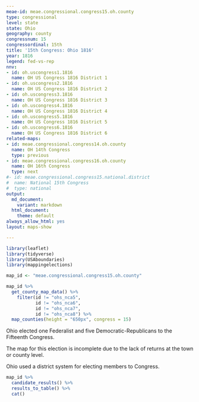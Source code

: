 ```yaml
---
meae-id: meae.congressional.congress15.oh.county
type: congressional
level: state
state: Ohio
geography: county
congressnum: 15
congressordinal: 15th
title: '15th Congress: Ohio 1816'
year: 1816
legend: fed-vs-rep
nnv:
- id: oh.uscongress1.1816
  name: OH US Congress 1816 District 1
- id: oh.uscongress2.1816
  name: OH US Congress 1816 District 2
- id: oh.uscongress3.1816
  name: OH US Congress 1816 District 3
- id: oh.uscongress4.1816
  name: OH US Congress 1816 District 4
- id: oh.uscongress5.1816
  name: OH US Congress 1816 District 5
- id: oh.uscongress6.1816
  name: OH US Congress 1816 District 6
related-maps:
- id: meae.congressional.congress14.oh.county
  name: OH 14th Congress
  type: previous
- id: meae.congressional.congress16.oh.county
  name: OH 16th Congress
  type: next
#- id: meae.congressional.congress15.national.district
#  name: National 15th Congress
#  type: national
output:
  md_document:
    variant: markdown
  html_document:
    theme: default
always_allow_html: yes
layout: maps-show

---
```


```r
library(leaflet)
library(tidyverse)
library(USAboundaries)
library(mappingelections)

map_id <- "meae.congressional.congress15.oh.county"
```

<div class="map">

```r
map_id %>%
  get_county_map_data() %>%
    filter(id != "ohs_nca5",
           id != "ohs_nca6",
           id != "ohs_nca7",
           id != "ohs_nca8") %>% 
  map_counties(height = "650px", congress = 15)
```

</div>

Ohio elected one Federalist and five Democratic-Republicans to the Fifteenth Congress. 

The map for this election is incomplete due to the lack of returns at the town or county level.

Ohio used a district system for electing members to Congress. 

<div class="results-table">

```r
map_id %>%
  candidate_results() %>%
  results_to_table() %>%
  cat()
```

</div>
